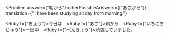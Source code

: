 
<Problem
  answer={"朝から"}
  otherPossibleAnswers={["あさから"]}
  translation={"I have been studying all day from morning."}
>
  <Ruby t={"きょう"}>今日</Ruby>は　<Hide><Ruby t={"あさ"}>朝</Ruby>から</Hide>　<Ruby t={"いちにちじゅう"}>一日中</Ruby>　<Ruby t={"べんきょう"}>勉強</Ruby>していました。
</Problem>